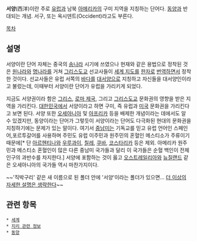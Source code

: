 '''서양'''(西洋)이란 주로 [[유럽]]과 남북 [[아메리카]]의 구미 지역을 지칭하는 단어다. [[동양]]과 반대되는 개념. 서구, 또는 옥시덴트(Occident)라고도 부른다.

[[목차]]
== 설명 ==
서양이란 단어 자체는 중국의 [[송나라]] 시기에 쓰였으나 현재와 같은 용법으로 정착된 것은 [[원나라]]와 [[명나라]]를 거쳐 [[그리스도교]] 선교사들이 [[세계 지도]]를 [[한자]]로 [[번역]]하면서 정착한 것이다. 선교사들은 유럽 서쪽의 [[바다]]를 [[대서양]]으로 지칭하고 자신들을 대서양인이라고 불렀는데, 이때부터 서양이란 단어가 유럽을 가리키게 되었다.

지금도 서양권이라 함은 [[그리스]], [[로마 제국]], 그리고 [[그리스도교]] 문화권의 영향을 받은 지역을 가리킨다. [[대한민국]]에서 서양이라고 하면 구미, 즉 유럽과 [[미국]] 문화권을 가리킨다고 보면 된다. 서양 또한 [[오세아니아]] 및 [[아프리카]] 등을 배제한 개념이라는 데에서도 알 수 있겠지만, 동양이라는 단어가 그렇듯이 서양이라는 단어도 다극화된 현대의 문화권을 지칭하기에는 문제가 있는 말이다. 여기서 [[중남미]]는 기독교를 믿고 유럽 언어인 스페인어,포르투갈어를 사용하며 주민도 유럽 이주민과 원주민의 혼혈인 메스티소가 주류이기 때문에[* 단 [[아르헨티나]]와 [[우루과이]], [[칠레]], [[쿠바]], [[코스타리카]] 등은 제외. 아메리카 원주민과 메스티소 혼혈인이 많은 다른 중남미 국가들과 달리 이 국가들은 순혈 백인이 전체 인구의 과반수를 차지한다.] 서양에 포함하는 것이 옳고 [[오스트레일리아]]와 [[뉴질랜드]] 같은 오세아니아의 국가들 역시 마찬가지이다.
 
~~'직박구리' 같은 새 이름으로 된 폴더 안에 '서양'이라는 폴더가 있으면... [[더 이상의 자세한 설명은 생략한다]]~~
== 관련 항목 ==
 * [[세계]]
 * [[지리 관련 정보]]
 * [[동양]]
